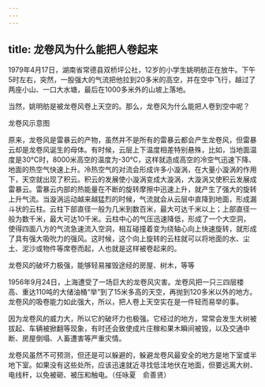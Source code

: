 ```yaml
---
---
---
```

title: 龙卷风为什么能把人卷起来
---






1979年4月17日，湖南省常德县双桥坪公社，12岁的小学生姚明舫正在放牛。下午5时左右，突然，一股强大的气流把他拉到20多米的高空，并在空中飞行，越过了两座小山、一口大水塘，最后在1000多米外的山坡上落地。

当然，姚明舫是被龙卷风卷上天空的。那么，龙卷风为什么能把人卷到空中呢？

龙卷风示意图



原来，龙卷风是雷暴云的产物，虽然并不是所有的雷暴云都会产生龙卷风，但雷暴云却是龙卷风诞生的母体。有时候，云层上下温度相差特别悬殊，比如，当地面温度是30℃时，8000米高空的温度为-30℃，这样就造成高空的冷空气迅速下降、地面的热空气快速上升。冷热空气的对流会形成许多小漩涡，在大量小漩涡的作用下，天空就出现了积云。积云的发展使小漩涡变成大漩涡，大漩涡又使积云发展成雷暴云。雷暴云内部的热能量在不断的旋转摩擦中迅速上升，就产生了强大的旋转上升气流。当漩涡运动越来越猛烈的时候，气流就会从云层中直降到地面，形成漏斗状的云柱。云柱下部直径一般为几米到数百米，最大可达千米以上；上部直径一般为数千米，最大可达10千米。云柱中心的气压迅速降低，形成了一个大空洞，使得四面八方的气流急速流入空洞，相互碰撞着变为绕轴心向上快速旋转，就形成了具有强大吸吮力的强风。这时候，这个向上旋转的云柱就可以将地面的水、尘土、泥沙或物件等席卷而起，人也就是这样被卷起来的。

龙卷风的破坏力极强，能够轻易摧毁途经的房屋、树木，等等



1956年9月24日，上海遭受了一场巨大的龙卷风灾害。龙卷风把一只三四层楼高、重达110吨的大储油桶“举”到了15米多高的天空，再抛到120多米以外的地方。龙卷风的吸卷能力如此强大，所以，把人卷上天空实在是一件轻而易举的事。

因为龙卷风的威力大，所以它的破坏力也极强。它经过的地方，常常会发生大树被拔起、车辆被掀翻等现象，有时还会致使成片庄稼和果木瞬间被毁，以及交通中断、房屋倒塌、人畜遭害等严重灾情。

龙卷风虽然不可预测，但还是可以躲避的，躲避龙卷风最安全的地方是地下室或半地下室。如果没有这些处所，应该迅速就近寻找低洼地伏在地面，但要远离大树、电线杆，以免被砸、被压和触电。（任咏夏　俞善贤）